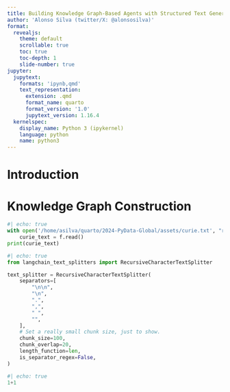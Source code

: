 ```yaml
---
title: Building Knowledge Graph-Based Agents with Structured Text Generation and Open-Weights Models
author: 'Alonso Silva (twitter/X: @alonsosilva)'
format:
  revealjs:
    theme: default
    scrollable: true
    toc: true
    toc-depth: 1
    slide-number: true
jupyter:
  jupytext:
    formats: 'ipynb,qmd'
    text_representation:
      extension: .qmd
      format_name: quarto
      format_version: '1.0'
      jupytext_version: 1.16.4
  kernelspec:
    display_name: Python 3 (ipykernel)
    language: python
    name: python3
---
```


# Introduction

# Knowledge Graph Construction

```python
#| echo: true
with open('/home/asilva/quarto/2024-PyData-Global/assets/curie.txt', "r") as f:
    curie_text = f.read()
print(curie_text)
```

```python
#| echo: true
from langchain_text_splitters import RecursiveCharacterTextSplitter

text_splitter = RecursiveCharacterTextSplitter(
    separators=[
        "\n\n",
        "\n",
        ".",
        ",",
        " ",
        "",
    ],
    # Set a really small chunk size, just to show.
    chunk_size=100,
    chunk_overlap=20,
    length_function=len,
    is_separator_regex=False,
)
```

```python
#| echo: true
1+1
```

